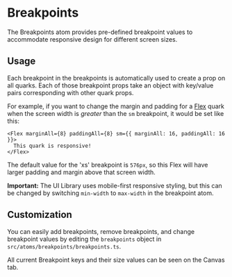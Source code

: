 

<Meta title="Atoms/Breakpoints" component={Breakpoints} />

# Breakpoints

The Breakpoints atom provides pre-defined breakpoint values to accommodate responsive design for different screen sizes.

## Usage

Each breakpoint in the breakpoints is automatically used to create a prop on all quarks. Each of those breakpoint props
take an object with key/value pairs corresponding with other quark props.

For example, if you want to change the margin and padding for a [Flex](?path=/story/quarks-flex--flex) quark when the
screen width is _greater_ than the `sm` breakpoint, it would be set like this:

```tsx
<Flex marginAll={8} paddingAll={8} sm={{ marginAll: 16, paddingAll: 16 }}>
  This quark is responsive!
</Flex>
```

The default value for the 'xs' breakpoint is `576px`, so this Flex will have larger padding and margin above that screen
width.

**Important:** The UI Library uses mobile-first responsive styling, but this can be changed by switching `min-width` to
`max-width` in the breakpoint atom.

## Customization

You can easily add breakpoints, remove breakpoints, and change breakpoint values by editing the `breakpoints` object in
`src/atoms/breakpoints/breakpoints.ts`.

All current Breakpoint keys and their size values can be seen on the Canvas tab.

<Story name="Breakpoints" story={breakpoints} />
